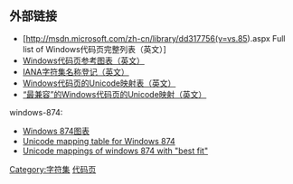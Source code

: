 {{Cat main|Windows代码页}}

==外部链接==
*[http://msdn.microsoft.com/zh-cn/library/dd317756(v=vs.85).aspx Full list of Windows代码页完整列表（英文）]
*[http://www.microsoft.com/globaldev/reference/cphome.mspx Windows代码页参考图表（英文）]
*[http://www.iana.org/assignments/charset-reg IANA字符集名称登记（英文）]
*[http://www.unicode.org/Public/MAPPINGS/VENDORS/MICSFT/WINDOWS Windows代码页的Unicode映射表（英文）]
*[http://www.unicode.org/Public/MAPPINGS/VENDORS/MICSFT/WindowsBestFit “最兼容”的Windows代码页的Unicode映射（英文）]
windows-874:
*[http://msdn.microsoft.com/zh-cn/goglobal/cc305142.aspx Windows 874图表]
*[http://www.unicode.org/Public/MAPPINGS/VENDORS/MICSFT/WINDOWS/CP874.TXT Unicode mapping table for Windows 874]
*[http://www.unicode.org/Public/MAPPINGS/VENDORS/MICSFT/WindowsBestFit/bestfit874.txt Unicode mappings of windows 874 with "best fit"]

[[Category:字符集|Category:字符集]]
[[Category:Microsoft_Windows|代码页]]
